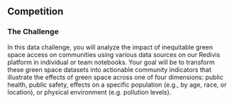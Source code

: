 ## Competition

### **The Challenge**

In this data challenge, you will analyze the impact of inequitable green space access on communities using various data sources on our Redivis platform in individual or team notebooks. Your goal will be to transform these green space datasets into actionable community indicators that illustrate the effects of green space across one of four dimensions: public health, public safety, effects on a specific population (e.g., by age, race, or location), or physical environment (e.g. pollution levels).
